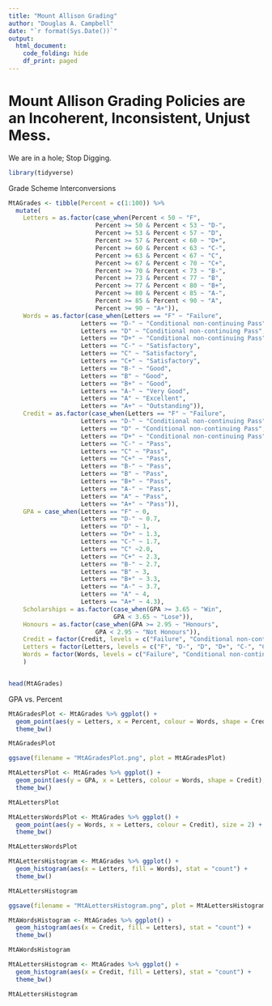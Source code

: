 ```yaml
---
title: "Mount Allison Grading"
author: "Douglas A. Campbell"
date: "`r format(Sys.Date())`"
output:
  html_document:
    code_folding: hide
    df_print: paged
---
```

# Mount Allison Grading Policies are an Incoherent, Inconsistent, Unjust Mess.
We are in a hole; Stop Digging.
```r
library(tidyverse)
```

Grade Scheme Interconversions
```r
MtAGrades <- tibble(Percent = c(1:100)) %>%
  mutate(
    Letters = as.factor(case_when(Percent < 50 ~ "F",
                        Percent >= 50 & Percent < 53 ~ "D-",
                        Percent >= 53 & Percent < 57 ~ "D",
                        Percent >= 57 & Percent < 60 ~ "D+",
                        Percent >= 60 & Percent < 63 ~ "C-",
                        Percent >= 63 & Percent < 67 ~ "C",
                        Percent >= 67 & Percent < 70 ~ "C+",
                        Percent >= 70 & Percent < 73 ~ "B-",
                        Percent >= 73 & Percent < 77 ~ "B",
                        Percent >= 77 & Percent < 80 ~ "B+",
                        Percent >= 80 & Percent < 85 ~ "A-",
                        Percent >= 85 & Percent < 90 ~ "A",
                        Percent >= 90 ~ "A+")),
    Words = as.factor(case_when(Letters == "F" ~ "Failure",
                    Letters == "D-" ~ "Conditional non-continuing Pass",
                    Letters == "D" ~ "Conditional non-continuing Pass",
                    Letters == "D+" ~ "Conditional non-continuing Pass",
                    Letters == "C-" ~ "Satisfactory",
                    Letters == "C" ~ "Satisfactory",
                    Letters == "C+" ~ "Satisfactory",
                    Letters == "B-" ~ "Good",
                    Letters == "B" ~ "Good",
                    Letters == "B+" ~ "Good",
                    Letters == "A-" ~ "Very Good",
                    Letters == "A" ~ "Excellent",
                    Letters == "A+" ~ "Outstanding")),
    Credit = as.factor(case_when(Letters == "F" ~ "Failure",
                    Letters == "D-" ~ "Conditional non-continuing Pass",
                    Letters == "D" ~ "Conditional non-continuing Pass",
                    Letters == "D+" ~ "Conditional non-continuing Pass",
                    Letters == "C-" ~ "Pass",
                    Letters == "C" ~ "Pass",
                    Letters == "C+" ~ "Pass",
                    Letters == "B-" ~ "Pass",
                    Letters == "B" ~ "Pass",
                    Letters == "B+" ~ "Pass",
                    Letters == "A-" ~ "Pass",
                    Letters == "A" ~ "Pass",
                    Letters == "A+" ~ "Pass")),
    GPA = case_when(Letters == "F" ~ 0,
                    Letters == "D-" ~ 0.7,
                    Letters == "D" ~ 1,
                    Letters == "D+" ~ 1.3,
                    Letters == "C-" ~ 1.7,
                    Letters == "C" ~2.0,
                    Letters == "C+" ~ 2.3,
                    Letters == "B-" ~ 2.7,
                    Letters == "B" ~ 3,
                    Letters == "B+" ~ 3.3,
                    Letters == "A-" ~ 3.7,
                    Letters == "A" ~ 4,
                    Letters == "A+" ~ 4.3),
    Scholarships = as.factor(case_when(GPA >= 3.65 ~ "Win",
                             GPA < 3.65 ~ "Lose")),
    Honours = as.factor(case_when(GPA >= 2.95 ~ "Honours",
                        GPA < 2.95 ~ "Not Honours")),
    Credit = factor(Credit, levels = c("Failure", "Conditional non-continuing Pass", "Pass")),
    Letters = factor(Letters, levels = c("F", "D-", "D", "D+", "C-", "C", "C+", "B-", "B", "B+", "A-", "A", "A+")), 
    Words = factor(Words, levels = c("Failure", "Conditional non-continuing Pass", "Pass", "Satisfactory","Good", "Very Good", "Excellent", "Outstanding"))
    )


head(MtAGrades)
```

GPA vs. Percent
```r
MtAGradesPlot <- MtAGrades %>% ggplot() +
  geom_point(aes(y = Letters, x = Percent, colour = Words, shape = Credit), size = 2) + 
  theme_bw()

MtAGradesPlot

ggsave(filename = "MtAGradesPlot.png", plot = MtAGradesPlot)

MtALettersPlot <- MtAGrades %>% ggplot() +
  geom_point(aes(y = GPA, x = Letters, colour = Words, shape = Credit), size = 2) + 
  theme_bw()

MtALettersPlot

MtALettersWordsPlot <- MtAGrades %>% ggplot() +
  geom_point(aes(y = Words, x = Letters, colour = Credit), size = 2) + 
  theme_bw()

MtALettersWordsPlot

```

```r
MtALettersHistogram <- MtAGrades %>% ggplot() +
  geom_histogram(aes(x = Letters, fill = Words), stat = "count") + 
  theme_bw()

MtALettersHistogram

ggsave(filename = "MtALettersHistogram.png", plot = MtALettersHistogram)
```


```r
MtAWordsHistogram <- MtAGrades %>% ggplot() +
  geom_histogram(aes(x = Credit, fill = Letters), stat = "count") + 
  theme_bw()

MtAWordsHistogram

MtALettersHistogram <- MtAGrades %>% ggplot() +
  geom_histogram(aes(x = Credit, fill = Letters), stat = "count") + 
  theme_bw()

MtALettersHistogram

```
